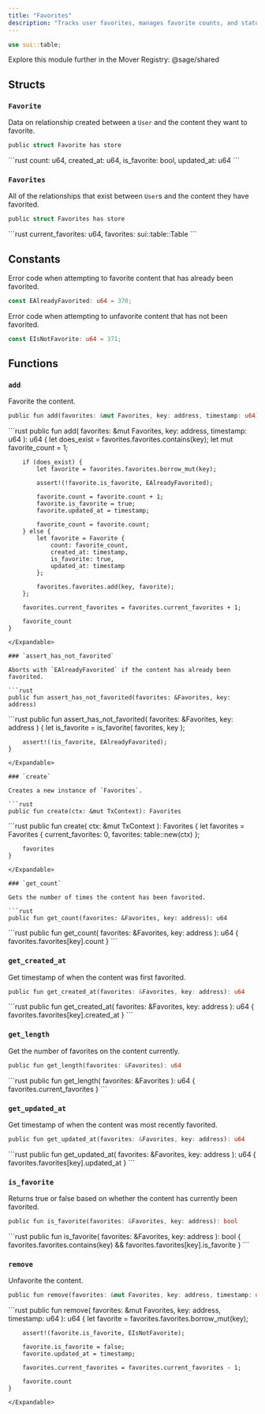 ```yaml
---
title: "Favorites"
description: "Tracks user favorites, manages favorite counts, and status checks."
---
```


```rust
use sui::table;
```

<Tip>
  Explore this module further in the Mover Registry: @sage/shared
</Tip>

## Structs

### `Favorite`

Data on relationship created between a `User` and the content they want to favorite.

```rust
public struct Favorite has store
```

<Expandable title="Fields">
  ```rust
    count: u64,
    created_at: u64,
    is_favorite: bool,
    updated_at: u64
  ```
</Expandable>

### `Favorites`

All of the relationships that exist between `User`s and the content they have favorited.

```rust
public struct Favorites has store
```

<Expandable title="Fields">
  ```rust
    current_favorites: u64,
    favorites: sui::table::Table<address, Favorite>
  ```
</Expandable>

## Constants

Error code when attempting to favorite content that has already been favorited.

```rust
const EAlreadyFavorited: u64 = 370;
```

Error code when attempting to unfavorite content that has not been favorited.

```rust
const EIsNotFavorite: u64 = 371;
```

## Functions

### `add`

Favorite the content.

```rust
public fun add(favorites: &mut Favorites, key: address, timestamp: u64): u64
```

<Expandable title="Implementation">
  ```rust
    public fun add(
        favorites: &mut Favorites,
        key: address,
        timestamp: u64
    ): u64 {
        let does_exist = favorites.favorites.contains(key);
        let mut favorite_count = 1;
  
        if (does_exist) {
            let favorite = favorites.favorites.borrow_mut(key);
  
            assert!(!favorite.is_favorite, EAlreadyFavorited);
  
            favorite.count = favorite.count + 1;
            favorite.is_favorite = true;
            favorite.updated_at = timestamp;
  
            favorite_count = favorite.count;
        } else {
            let favorite = Favorite {
                count: favorite_count,
                created_at: timestamp,
                is_favorite: true,
                updated_at: timestamp
            };
  
            favorites.favorites.add(key, favorite);
        };
  
        favorites.current_favorites = favorites.current_favorites + 1;
  
        favorite_count
    }
  ```
</Expandable>

### `assert_has_not_favorited`

Aborts with `EAlreadyFavorited` if the content has already been favorited.

```rust
public fun assert_has_not_favorited(favorites: &Favorites, key: address)
```

<Expandable title="Implementation">
  ```rust
    public fun assert_has_not_favorited(
        favorites: &Favorites,
        key: address
    ) {
        let is_favorite = is_favorite(
            favorites,
            key
        );
  
        assert!(!is_favorite, EAlreadyFavorited);
    }
  ```
</Expandable>

### `create`

Creates a new instance of `Favorites`.

```rust
public fun create(ctx: &mut TxContext): Favorites
```

<Expandable title="Implementation">
  ```rust
    public fun create(
        ctx: &mut TxContext
    ): Favorites {
        let favorites = Favorites {
            current_favorites: 0,
            favorites: table::new(ctx)
        };
  
        favorites
    }
  ```
</Expandable>

### `get_count`

Gets the number of times the content has been favorited.

```rust
public fun get_count(favorites: &Favorites, key: address): u64
```

<Expandable title="Implementation">
  ```rust
    public fun get_count(
        favorites: &Favorites,
        key: address
    ): u64 {
        favorites.favorites[key].count
    }
  ```
</Expandable>

### `get_created_at`

Get timestamp of when the content was first favorited.

```rust
public fun get_created_at(favorites: &Favorites, key: address): u64
```

<Expandable title="Implementation">
  ```rust
    public fun get_created_at(
        favorites: &Favorites,
        key: address
    ): u64 {
        favorites.favorites[key].created_at
    }
  ```
</Expandable>

### `get_length`

Get the number of favorites on the content currently.

```rust
public fun get_length(favorites: &Favorites): u64
```

<Expandable title="Implementation">
  ```rust
    public fun get_length(
        favorites: &Favorites
    ): u64 {
        favorites.current_favorites
    }
  ```
</Expandable>

### `get_updated_at`

Get timestamp of when the content was most recently favorited.

```rust
public fun get_updated_at(favorites: &Favorites, key: address): u64
```

<Expandable title="Implementation">
  ```rust
    public fun get_updated_at(
        favorites: &Favorites,
        key: address
    ): u64 {
        favorites.favorites[key].updated_at
    }
  ```
</Expandable>

### `is_favorite`

Returns true or false based on whether the content has currently been favorited.

```rust
public fun is_favorite(favorites: &Favorites, key: address): bool
```

<Expandable title="Implementation">
  ```rust
    public fun is_favorite(
        favorites: &Favorites,
        key: address
    ): bool {
        favorites.favorites.contains(key) &&
        favorites.favorites[key].is_favorite
    }
  ```
</Expandable>

### `remove`

Unfavorite the content.

```rust
public fun remove(favorites: &mut Favorites, key: address, timestamp: u64): u64
```

<Expandable title="Implementation">
  ```rust
    public fun remove(
        favorites: &mut Favorites,
        key: address,
        timestamp: u64
    ): u64 {
        let favorite = favorites.favorites.borrow_mut(key);
  
        assert!(favorite.is_favorite, EIsNotFavorite);
  
        favorite.is_favorite = false;
        favorite.updated_at = timestamp;
  
        favorites.current_favorites = favorites.current_favorites - 1;
  
        favorite.count
    }
  ```
</Expandable>